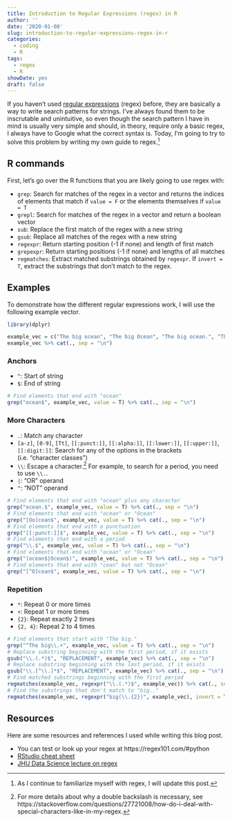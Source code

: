 ```yaml
---
title: Introduction to Regular Expressions (regex) in R
author: ''
date: '2020-01-08'
slug: introduction-to-regular-expressions-regex-in-r
categories:
  - coding
  - R
tags:
  - regex
  - R
showDate: yes
draft: false
---
```


If you haven't used [regular expressions](https://en.wikipedia.org/wiki/Regular_expression) (regex) before, they are basically a way to write search patterns for strings. I've always found them to be inscrutable and unintuitive, so even though the search pattern I have in mind is usually very simple and should, in theory, require only a basic regex, I always have to Google what the correct syntax is. Today, I'm going to try to solve this problem by writing my own guide to regex.^[As I continue to familiarize myself with regex, I will update this post.]

## R commands

First, let's go over the R functions that you are likely going to use regex with:

* `grep`: Search for matches of the regex in a vector and returns the indices of elements that match if `value = F` or the elements themselves if `value = T`
* `grepl`: Search for matches of the regex in a vector and return a boolean vector
* `sub`: Replace the first match of the regex with a new string
* `gsub`: Replace all matches of the regex with a new string
* `regexpr`: Return starting position (-1 if none) and length of first match
* `grepexpr`: Return starting positions (-1 if none) and lengths of all matches
* `regmatches`: Extract matched substrings obtained by `regexpr`. If `invert = T`, extract the substrings that don't match to the regex.


## Examples

To demonstrate how the different regular expressions work, I will use the following example vector.

```r
library(dplyr)
```

```r
example_vec = c("The big ocean", "The big Ocean", "The big ocean.", "The big. ocean!", "The big.. ocean!")
example_vec %>% cat(., sep = "\n")
```

### Anchors

* `^`: Start of string
* `$`: End of string

```r
# Find elements that end with "ocean"
grep("ocean$", example_vec, value = T) %>% cat(., sep = "\n")
```

### More Characters

* `.`: Match any character
* `[a-z]`, `[0-9]`, `[Tt]`, `[[:punct:]]`, `[[:alpha:]]`, `[[:lower:]]`, `[[:upper:]]`,`[[:digit:]]`: Search for any of the options in the brackets (i.e. "character classes")
* `\\`: Escape a character.^[For more details about why a double backslash is necessary,  see https://stackoverflow.com/questions/27721008/how-do-i-deal-with-special-characters-like-in-my-regex.] For example, to search for a period, you need to use `\\.`.
* `|`: "OR" operand
* `^`: "NOT" operand

```r
# Find elements that end with "ocean" plus any character
grep("ocean.$", example_vec, value = T) %>% cat(., sep = "\n")
# Find elements that end with "ocean" or "Ocean"
grep("[Oo]cean$", example_vec, value = T) %>% cat(., sep = "\n")
# Find elements that end with a punctuation
grep("[[:punct:]]$", example_vec, value = T) %>% cat(., sep = "\n")
# Find elements that end with a period
grep("\\.$", example_vec, value = T) %>% cat(., sep = "\n")
# Find elements that end with "ocean" or "Ocean"
grep("(ocean$|Ocean$)", example_vec, value = T) %>% cat(., sep = "\n")
# Find elements that end with "cean" but not "Ocean"
grep("[^O]cean$", example_vec, value = T) %>% cat(., sep = "\n")
```

### Repetition

* `*`: Repeat 0 or more times
* `+`: Repeat 1 or more times
* `{2}`: Repeat exactly 2 times
* `{2, 4}`: Repeat 2 to 4 times

```r
# Find elements that start with "The big."
grep("^The big\\.+", example_vec, value = T) %>% cat(., sep = "\n")
# Replace substring beginning with the first period, if it exists
gsub("\\.(.*)$", "REPLACEMENT", example_vec) %>% cat(., sep = "\n")
# Replace substring beginning with the last period, if it exists
gsub("\\.[^\\.]*$", "REPLACEMENT", example_vec) %>% cat(., sep = "\n")
# Find matched substrings beginning with the first period
regmatches(example_vec, regexpr("\\.(.*)$", example_vec)) %>% cat(., sep = "\n")
# Find the substrings that don't match to "big.."
regmatches(example_vec, regexpr("big(\\.{2})", example_vec), invert = T)
```

## Resources

Here are some resources and references I used while writing this blog post.

* You can test or look up your regex at https://regex101.com/#python
* [RStudio cheat sheet](https://rstudio.com/wp-content/uploads/2016/09/RegExCheatsheet.pdf)
* [JHU Data Science lecture on regex](https://jhu-advdatasci.github.io/2018/lectures/10-regex.html)
